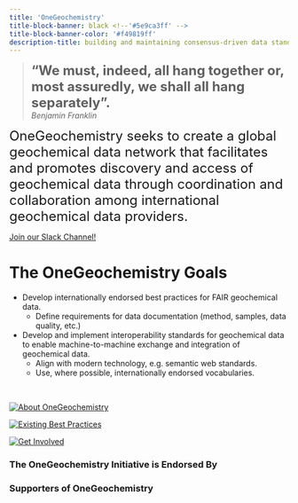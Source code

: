 ```yaml
---
title: 'OneGeochemistry'
title-block-banner: black <!--'#5e9ca3ff' -->
title-block-banner-color: '#f49819ff'
description-title: building and maintaining consensus-driven data standards for geochemistry
---
```


> <font size="5">**“We must, indeed, all hang together or, most assuredly, we shall all hang separately”.**</font>\
> *Benjamin Franklin*


<font size="5">OneGeochemistry seeks to create a global geochemical data network that facilitates and promotes discovery and access of geochemical data through coordination and collaboration among international geochemical data providers.</font>


[Join our Slack Channel!](https://onegeochemistry.slack.com/join/shared_invite/zt-18gjyj49u-FRf1XwCU1vj8xxCEUYoD7Q#/shared-invite/email)\



# The OneGeochemistry Goals
* Develop internationally endorsed best practices for FAIR geochemical data.
    + Define requirements for data documentation (method, samples, data quality, etc.)
* Develop and implement interoperability standards for geochemical data to enable machine-to-machine exchange and integration of geochemical data.
    + Align with modern technology, e.g. semantic web standards.
    + Use, where possible, internationally endorsed vocabularies.





\

::: {layout=[40,-10,40,-10,40]}

[![<font size="4"> About OneGeochemistry </font>](images/1GC-codata.png)](onegeochemistry.qmd)

[![<font size="4"> Existing Best Practices </font>](images/best-practice.png)](best_practices.qmd)

[![<font size="4"> Get Involved</font>](images/help2.jpg)](get_engaged.qmd)
:::




### The OneGeochemistry Initiative is Endorsed By

::: {layout-ncol=5}
:::


### Supporters of OneGeochemistry

::: {layout-ncol=5}
:::



<!-- # Abstract of 1GC -->

<!-- Geochemical data have applications in many disciplines including geology, cosmology, environment, resources (groundwater, minerals, energy), geohealth, ocean and agriculture. As such, geochemical data play an important role in at least six of the United Nations Sustainable Development Goals. To support these disciplines and goals, there is a growing need to provide advice and support the implementation of data quality assurance/quality control (QA/QC) validation methods for laboratories, repositories, publishers and policy makers. When provenance, methodology and a measure of data quality are consistently documented others will be enabled to trust, interpret and reuse data. In enabling and simplifying the (re)use of geochemical data, OneGeochemistry will help to facilitate acceleration of the generation of new geoscientific knowledge and discoveries.
As OneGeochemistry organises collaboration and coordination of data reporting standardisation efforts that are non-unique across the diverse geochemistry communities, this initiative fills a niche previously unoccupied. Standardisation efforts have always focused on national, programmatic or less centralised levels. The formalisation of OneGeochemistry and endorsement by societies and associations will enable the initiative to develop and promote influential, community-driven data conventions and best practices necessary to build a global network of high-quality, trusted geochemical data. These actions will enable FAIRer geochemical data, simplifying data (re)use which will both contribute to many UN Sustainable Development goals and accelerate the generation of new geoscientific knowledge and discoveries.-->

